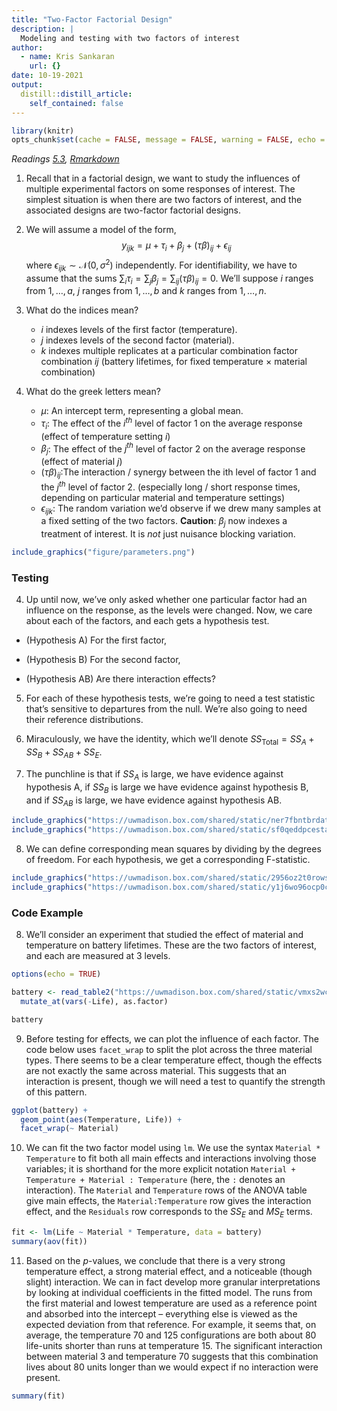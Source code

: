 ```yaml
---
title: "Two-Factor Factorial Design"
description: |
  Modeling and testing with two factors of interest
author:
  - name: Kris Sankaran
    url: {}
date: 10-19-2021
output:
  distill::distill_article:
    self_contained: false
---
```


```r
library(knitr)
opts_chunk$set(cache = FALSE, message = FALSE, warning = FALSE, echo = FALSE)
```

_Readings [5.3](https://www.wiley.com/en-us/Design+and+Analysis+of+Experiments%2C+10th+Edition-p-9781119492443#content-section), [Rmarkdown](https://github.com/krisrs1128/stat424_f21/blob/main/_posts/2021-08-16-week7-1/week7-1.Rmd)_

1. Recall that in a factorial design, we want to study the influences of
multiple experimental factors on some responses of interest. The simplest
situation is when there are two factors of interest, and the associated designs
are two-factor factorial designs.

2. We will assume a model of the form,
$$
y_{ijk} = \mu + \tau_i + \beta_j + \left(\tau\beta\right)_{ij} + \epsilon_{ij}
$$
  where $\epsilon_{ijk} \sim \mathcal{N}\left(0, \sigma^2\right)$ independently.
  For identifiability, we have to assume that the sums $\sum_{i} \tau_i =
  \sum_{j} \beta_{j}= \sum_{ij} \left(\tau\beta\right)_{ij}=0$. We’ll suppose
  $i$ ranges from $1, \dots, a$, $j$ ranges from $1, \dots, b$ and $k$ ranges
  from $1,\dots, n$.
  
2. What do the indices mean?
    * $i$ indexes levels of the first factor (temperature).
    * $j$ indexes levels of the second factor (material).
    * $k$ indexes multiple replicates at a particular combination factor
    combination $ij$ (battery lifetimes, for fixed temperature $\times$ material
    combination)
  
3. What do the greek letters mean?
    * $\mu$: An intercept term, representing a global mean.
    * $\tau_i$: The effect of the $i^{th}$ level of factor 1 on the average response
    (effect of temperature setting $i$)
    * $\beta_{j}$: The effect of the $j^{th}$ level of factor 2 on the average
    response (effect of material $j$)
    * $\left(\tau\beta\right)_{ij}$:The interaction / synergy between the ith level
    of factor 1 and the $j^{th}$ level of factor 2. (especially long / short response
    times, depending on particular material and temperature settings)
    * $\epsilon_{ijk}$: The random variation we’d observe if we drew many samples at
    a fixed setting of the two factors.
      __Caution__: $\beta_j$ now indexes a treatment of interest. It is *not* just
      nuisance blocking variation.

```r
include_graphics("figure/parameters.png")
```
  
### Testing

4. Up until now, we’ve only asked whether one particular factor had an influence
on the response, as the levels were changed. Now, we care about each of the
factors, and each gets a hypothesis test.

  * (Hypothesis A) For the first factor, 
\begin{align}
H_0 &: \tau_1 = \dots = \tau_a = 0 \\
H_{1} &: \tau_{i} \neq 0 \text{ for at least one } i
\end{align}

  * (Hypothesis B) For the second factor,
\begin{align}
H_0 &: \beta_1 = \dots = \beta_{b} = 0 \\
H_{1} &: \beta_{j} \neq 0 \text{ for at least one } j
\end{align}

  * (Hypothesis AB) Are there interaction effects?
\begin{align}
H_0: \left(\tau\beta\right)_{ij}= \dots = \left(\tau\beta\right)_{ij} = 0 \\
H_1: \left(\tau\beta\right)_{ij} &= 0 \text{ for at least one } ij \text{ combination}
\end{align}

5. For each of these hypothesis tests, we’re going to need a test statistic
that’s sensitive to departures from the null. We’re also going to need their
reference distributions.

6. Miraculously, we have the identity,
\begin{align*}
\sum_{i j k}\left(y_{i j k}-\bar{y}\right)^{2}=& b n \sum_{i}\left(\bar{y}_{i . .}-\bar{y}\right)^{2}+\\
& a n \sum_{j}\left(\bar{y}_{j} .-\bar{y}\right)^{2}+\\
& n \sum_{i, j}\left(\bar{y}_{i j}-\bar{y}_{i .}-\bar{y}_{. j}-\bar{y}\right)^{2}+\\
& \sum_{i, j, k}\left(y_{i j k}-\bar{y}_{i j} .\right)^{2}
\end{align*}
  which we’ll denote $SS_{\text{Total}}=SS_{A}+SS_{B}+SS_{AB}+SS_{E}$.

7. The punchline is that if $SS_{A}$ is large, we have evidence against
hypothesis A, if $SS_{B}$ is large we have evidence against hypothesis B, and if
$SS_{AB}$ is large, we have evidence against hypothesis AB.

```r
include_graphics("https://uwmadison.box.com/shared/static/ner7fbntbrdatsi94lk8p7bz469vigcd.png")
include_graphics("https://uwmadison.box.com/shared/static/sf0qeddpcestas9t5c2ubo7rsyz9cnpk.png")
```

8. We can define corresponding mean squares by dividing by the degrees of
freedom. For each hypothesis, we get a corresponding F-statistic.

```r
include_graphics("https://uwmadison.box.com/shared/static/2956oz2t0rows6bj3zprb0yssagp7fww.png")
include_graphics("https://uwmadison.box.com/shared/static/y1j6wo96ocp0cr2ourswaklsa6exl8ed.png")
```

### Code Example

8. We'll consider an experiment that studied the effect of material and
temperature on battery lifetimes. These are the two factors of interest, and
each are measured at 3 levels.

```r
options(echo = TRUE)
```


```r
battery <- read_table2("https://uwmadison.box.com/shared/static/vmxs2wcsdxkdjujp85nw5kvk83xz4gl9.txt") %>%
  mutate_at(vars(-Life), as.factor)

battery
```

9. Before testing for effects, we can plot the influence of each factor. The
code below uses `facet_wrap` to split the plot across the three material types.
There seems to be a clear temperature effect, though the effects are not exactly
the same across material. This suggests that an interaction is present, though
we will need a test to quantify the strength of this pattern.

```r
ggplot(battery) +
  geom_point(aes(Temperature, Life)) +
  facet_wrap(~ Material)
```
10. We can fit the two factor model using `lm`. We use the syntax `Material *
Temperature` to fit both all main effects and interactions involving those
variables; it is shorthand for the more explicit notation `Material + Temperature + Material : Temperature` (here, the `:` denotes an interaction).
The `Material` and `Temperature` rows of the ANOVA table give main effects, the
`Material:Temperature` row gives the interaction effect, and the `Residuals` row
corresponds to the $SS_{E}$ and $MS_{E}$ terms.

```r
fit <- lm(Life ~ Material * Temperature, data = battery)
summary(aov(fit))
```

11. Based on the $p$-values, we conclude that there is a very strong temperature
effect, a strong material effect, and a noticeable (though slight) interaction.
We can in fact develop more granular interpretations by looking at individual
coefficients in the fitted model. The runs from the first material and lowest
temperature are used as a reference point and absorbed into the intercept --
everything else is viewed as the expected deviation from that reference. For
example, it seems that, on average, the temperature 70 and 125 configurations
are both about 80 life-units shorter than runs at temperature 15. The
significant interaction between material 3 and temperature 70 suggests that this
combination lives about 80 units longer than we would expect if no interaction
were present.

```r
summary(fit)
```
